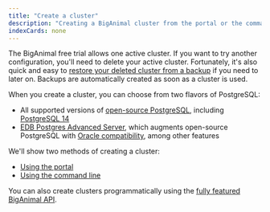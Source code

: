 ```yaml
---
title: "Create a cluster"
description: "Creating a BigAnimal cluster from the portal or the command line"
indexCards: none
---
```


The BigAnimal free trial allows one active cluster. If you want to try another configuration, you'll need to delete your active cluster. Fortunately, it's also quick and easy to [restore your deleted cluster from a backup](../experiment/backup_and_restore/) if you need to later on. Backups are automatically created as soon as a cluster is used.

When you create a cluster, you can choose from two flavors of PostgreSQL:

- All supported versions of [open-source PostgreSQL](/supported-open-source/postgresql/), including [PostgreSQL 14](https://www.postgresql.org/about/news/postgresql-14-released-2318/)
- [EDB Postgres Advanced Server](/epas/latest/), which augments open-source PostgreSQL with [Oracle compatibility](/epas/latest/epas_compat_ora_dev_guide/), among other features

We'll show two methods of creating a cluster:

- [Using the portal](create_cluster_portal)
- [Using the command line](create_cluster_cli)

You can also create clusters programmatically using the [fully featured BigAnimal API](/biganimal/latest/reference/api/).
